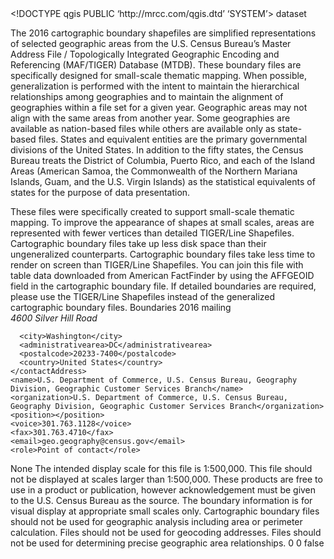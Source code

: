 <!DOCTYPE qgis PUBLIC 'http://mrcc.com/qgis.dtd' 'SYSTEM'>
<qgis version="3.32.2-Lima">
  <identifier></identifier>
  <parentidentifier></parentidentifier>
  <language></language>
  <type>dataset</type>
  <title></title>
  <abstract>The 2016 cartographic boundary shapefiles are simplified representations of selected geographic areas from the U.S. Census Bureau's Master Address File / Topologically Integrated Geographic Encoding and Referencing (MAF/TIGER) Database (MTDB). These boundary files are specifically designed for small-scale thematic mapping. When possible, generalization is performed with the intent to maintain the hierarchical relationships among geographies and to maintain the alignment of geographies within a file set for a given year. Geographic areas may not align with the same areas from another year. Some geographies are available as nation-based files while others are available only as state-based files. States and equivalent entities are the primary governmental divisions of the United States. In addition to the fifty states, the Census Bureau treats the District of Columbia, Puerto Rico, and each of the Island Areas (American Samoa, the Commonwealth of the Northern Mariana Islands, Guam, and the U.S. Virgin Islands) as the statistical equivalents of states for the purpose of data presentation.

These files were specifically created to support small-scale thematic mapping. To improve the appearance of shapes at small scales, areas are represented with fewer vertices than detailed TIGER/Line Shapefiles. Cartographic boundary files take up less disk space than their ungeneralized counterparts. Cartographic boundary files take less time to render on screen than TIGER/Line Shapefiles. You can join this file with table data downloaded from American FactFinder by using the AFFGEOID field in the cartographic boundary file. If detailed boundaries are required, please use the TIGER/Line Shapefiles instead of the generalized cartographic boundary files.</abstract>
  <keywords vocabulary="gmd:topicCategory">
    <keyword>Boundaries</keyword>
    <keyword>2016</keyword>
  </keywords>
  <contact>
    <contactAddress>
      <type>mailing</type>
      <address>4600 Silver Hill Road</address>
      <city>Washington</city>
      <administrativearea>DC</administrativearea>
      <postalcode>20233-7400</postalcode>
      <country>United States</country>
    </contactAddress>
    <name>U.S. Department of Commerce, U.S. Census Bureau, Geography Division, Geographic Customer Services Branch</name>
    <organization>U.S. Department of Commerce, U.S. Census Bureau, Geography Division, Geographic Customer Services Branch</organization>
    <position></position>
    <voice>301.763.1128</voice>
    <fax>301.763.4710</fax>
    <email>geo.geography@census.gov</email>
    <role>Point of contact</role>
  </contact>
  <links/>
  <dates/>
  <fees></fees>
  <constraints type="Access">None</constraints>
  <rights>The intended display scale for this file is 1:500,000. This file should not be displayed at scales larger than 1:500,000. These products are free to use in a product or publication, however acknowledgement must be given to the U.S. Census Bureau as the source. The boundary information is for visual display at appropriate small scales only. Cartographic boundary files should not be used for geographic analysis including area or perimeter calculation. Files should not be used for geocoding addresses. Files should not be used for determining precise geographic area relationships. </rights>
  <encoding></encoding>
  <crs>
    <spatialrefsys nativeFormat="Wkt">
      <wkt></wkt>
      <proj4></proj4>
      <srsid>0</srsid>
      <srid>0</srid>
      <authid></authid>
      <description></description>
      <projectionacronym></projectionacronym>
      <ellipsoidacronym></ellipsoidacronym>
      <geographicflag>false</geographicflag>
    </spatialrefsys>
  </crs>
  <extent>
    <spatial miny="0" maxz="0" maxx="0" crs="" maxy="0" dimensions="2" minz="0" minx="0"/>
    <temporal>
      <period>
        <start></start>
        <end></end>
      </period>
    </temporal>
  </extent>
</qgis>
